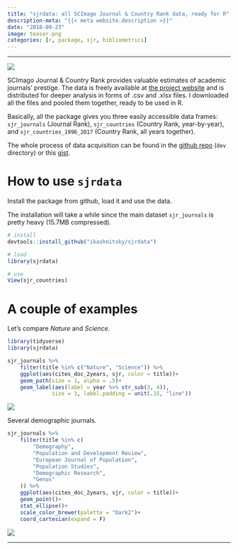 ```yaml
---
title: "sjrdata: all SCImago Journal & Country Rank data, ready for R"
description-meta: "{{< meta website.description >}}"
date: "2018-09-23"
image: teaser.png
categories: [r, package, sjr, bibliometrics]
---
```


***

![](sjrdata-logo.png)


SCImago Journal & Country Rank provides valuable estimates of academic journals' prestige. The data is freely available at [the project website][site] and is distributed for deeper analysis in forms of .csv and .xlsx files. I downloaded all the files and pooled them together, ready to be used in R. 

Basically, all the package gives you three easily accessible data frames: `sjr_journals` (Journal Rank), `sjr_countries` (Country Rank, year-by-year), and `sjr_countries_1996_2017` (Country Rank, all years together).

The whole process of data acquisition can be found in the [github repo][repo] (`dev` directory) or this [gist][gist]. 


# How to use `sjrdata`

Install the package from github, load it and use the data. 

The installation will take a while since the main dataset `sjr_journals` is pretty heavy (15.7MB compressed).

```r
# install
devtools::install_github("ikashnitsky/sjrdata")

# load
library(sjrdata)

# use
View(sjr_countries)
```


# A couple of examples

Let's compare _Nature_ and _Science_.

```r
library(tidyverse)
library(sjrdata)

sjr_journals %>%
    filter(title %in% c("Nature", "Science")) %>%
    ggplot(aes(cites_doc_2years, sjr, color = title))+
    geom_path(size = 1, alpha = .5)+
    geom_label(aes(label = year %>% str_sub(3, 4)),
              size = 3, label.padding = unit(.15, "line"))
```

![](nature-science.png)


Several demographic journals.

```r
sjr_journals %>%
    filter(title %in% c(
        "Demography",
        "Population and Development Review",
        "European Journal of Population",
        "Population Studies",
        "Demographic Research",
        "Genus"
    )) %>%
    ggplot(aes(cites_doc_2years, sjr, color = title))+
    geom_point()+
    stat_ellipse()+
    scale_color_brewer(palette = "Dark2")+
    coord_cartesian(expand = F)
```

![](demographic-journals.png)


***

[site]: https://www.scimagojr.com
[repo]: https://github.com/ikashnitsky/sjrdata 
[gist]: https://gist.github.com/ikashnitsky/3133422ef85ff3f3d65be9926d6bd990
